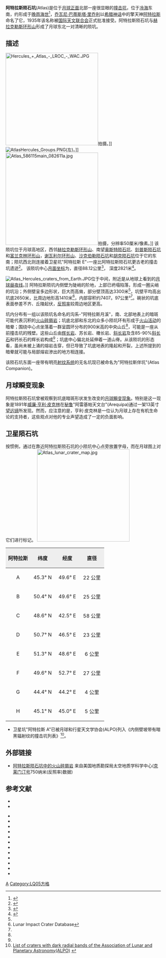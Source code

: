 {{Infobox Lunar crater
|image=Lunar_crater_Atlas_-_Clementine_-_USGS.jpg|260px
|caption=[[克莱门汀号|克莱门汀号]]飞船拍摄的图像
|latitude=46.74|
 N_or_S=N|
 longitude=44.38|
 E_or_W=E|
 diameter=88.12公里|
 depth=2.82公里|
 colong=316|
 eponym=[[阿特拉斯|阿特拉斯]]}}

'''阿特拉斯陨石坑'''(Atlas)是位于[[月球正面|月球正面]]北部一座很显眼的[[撞击坑|撞击坑]]，位于[[冷海|冷海]]东南，约形成于[[晚雨海世|晚雨海世]]<ref name="wiki">{{Cite web |url=http://the-moon.wikispaces.com/Atlas |title=Description Crater online The Moon-Wiki |access-date=2016-06-01 |archive-date=2009-08-16 |archive-url=https://web.archive.org/web/20090816171547/http://the-moon.wikispaces.com/Atlas |dead-url=no }}</ref>，[[乔瓦尼·巴蒂斯塔·里乔利|乔瓦尼·巴蒂斯塔·里乔利]]以[[希腊神话|希腊神话]]中的擎天神[[阿特拉斯|阿特拉斯]]命名了它，1935年该名称被[[国际天文联合会|国际天文联合会]]正式批准接受。阿特拉斯陨石坑与[[赫拉克勒斯环形山|赫拉克勒斯环形山]]形成了月球东北一对清晰的陨坑。

==描述==
[[Image:Hercules_+_Atlas_-_LROC_-_WAC.JPG|300px]]拍摄。]]
[[Image:AtlasHercules_Groups.PNG|thumb]](左)。]]
[[Image:Atlas_586115main_082611a.jpg|300px]]拍摄，分辨率50厘米/像素。]]
该陨坑位于月球高地区，西邻[[赫拉克勒斯环形山|赫拉克勒斯环形山]]、南望[[奥斯特陨石坑|奥斯特陨石坑]]、[[刻普斯陨石坑|刻普斯陨石坑]]和[[富兰克林环形山|富兰克林环形山]]，[[谢瓦利尔环形山|谢瓦利尔环形山]]、[[沙克伯勒陨石坑|沙克伯勒陨石坑]]和[[胡克陨石坑|胡克陨石坑]]位于它的东南；陨坑西北则连接着卫星坑"阿特拉斯 E"-一座比阿特拉斯陨石坑更古老的撞击坑遗迹<ref>{{Cite web |url=http://planetarynames.wr.usgs.gov/images/Lunar/lac_27_wac.pdf |title=Crater Atlas on LAC-27 map |accessdate=2016-06-01 |archive-date=2016-03-05 |archive-url=https://web.archive.org/web/20160305140350/http://planetarynames.wr.usgs.gov/images/Lunar/lac_27_wac.pdf |dead-url=no }}</ref>。
该陨坑中心[[月面坐标|月面坐标]]为{{Coord|46.74|N|44.38|E|globe:Moon|nogoogle=1|noosm=1}}，直径88.12公里<ref name="IAU">{{Cite web |url=http://planetarynames.wr.usgs.gov/Feature/458 |title=Directory of the International Astronomical Union |access-date=2016-06-01 |archive-date=2019-12-03 |archive-url=https://web.archive.org/web/20191203203851/https://planetarynames.wr.usgs.gov/Feature/458 |dead-url=no }}</ref>，
深度2821米<ref>{{Cite web |url=http://fisherka.csolutionshosting.net/astronote/plan/craterdepth/html/CraterDepthFeatureNameWestfall.html |title=John E. Westfall’s Atlas of the Lunar Terminator, Cambridge Univ. Press (2000) |accessdate=2016-06-01 |archive-date=2014-12-18 |archive-url=https://archive.today/20141218234310/http://fisherka.csolutionshosting.net/astronote/plan/craterdepth/html/CraterDepthFeatureNameWestfall.html |dead-url=yes }}</ref>。

[[Image:Atlas_Hercules_craters_from_Earth.JPG|thumb]]位于中间，附近是从地球上看到的[[月球晝夜線|月球昼夜线]]。]]
阿特拉斯陨坑内侧壁为陡峭的阶地，上部已坍塌陷落，形成一圈尖峭的坑沿；外侧壁呈多边形状，巨大而高耸，部分壁顶高达3300米<ref name="wiki"/>，坑壁平均高出坑底2650米，比周边地形高1410米<ref name=LICD>Lunar Impact Crater Database</ref>，内部容积约7407。97公里³<ref name="LICD"/>。碗状的坑底表面参差不齐、丘陵起伏，[[反照率|反照率]]较周边地区更高。

坑内分布有一组以该陨坑名命名的沟系-"阿特拉斯月溪"，南、北部地表上的暗斑可能代表沉积的[[火山碎屑岩|火山碎屑岩]]；坑底北部和东北的众多小陨坑环有形成于[[火山活动|火山活动]]的暗晕；围绕中心点坐落着一群呈圆环分布的900米高的中央山丘<ref name="wiki"/>，可能是一座从前撞击坑的残壁。这些山丘由[[辉长岩|辉长岩]]、苏长岩、橄长岩、[[斜长岩|斜长岩]]及含85-90%[[斜长石|斜长石]]和钙长石的辉长岩构成<ref name="wiki"/>；坑底中心偏北处延伸着一道山脊。从该陨坑的形态看，虽尚未被上涌的熔岩击穿，但已导致了坑底地表的隆起和开裂，上述所提到的暗晕就可能与局部熔岩渗出的地方相连接。

该陨石坑东面一座带有明亮[[射纹系统|射纹系统]]的无名坑现已被命名为"阿特拉斯伴坑"(Atlas Companion)。{{clear}}

==月球瞬变现象==
阿特拉斯陨石坑曾被观察到坑底暗斑形状发生改变的[[月球瞬变现象|月球瞬变现象]]。特别是这一现象是1891年[[威廉·亨利·皮克林|威廉·亨利·皮克林]]在[[秘鲁|秘鲁]]"阿雷基帕天文台"(Arequipa)通过一架13英寸[[望远镜|望远镜]]所发现。然而，应注意的是，亨利·皮克林是一位认为月球上存在有机生命论的支持者，这些观点对他的专业声望造成了一定的负面影响。

==卫星陨石坑==
按惯例，通过在靠近阿特拉斯陨石坑的小陨坑中心点旁放置字母，而在月球图上对它们进行标记。
[[Image:Atlas_lunar_crater_map.jpg|300px]]

{| class="wikitable"
! width="25%" style="background: rgb(238, 238, 238);" |阿特拉斯 
! width="25%" style="background: rgb(238, 238, 238);" |纬度
! width="25%" style="background: rgb(238, 238, 238);" |经度
! width="25%" style="background: rgb(238, 238, 238);" |直径
|-
| align="center" |A
| align="center" |45.3° N
| align="center" |49.6° E
| align="center" |22 公里
|-
| align="center" |B
| align="center" |50.4° N
| align="center" |49.6° E
| align="center" |25 公里
|-
| align="center" |C
| align="center" |48.6° N
| align="center" |42.5° E
| align="center" |58 公里
|-
| align="center" |D
| align="center" |50.7° N
| align="center" |46.5° E
| align="center" |23 公里
|-
| align="center" |E
| align="center" |51.3° N
| align="center" |48.6° E
| align="center" |6 公里
|-
| align="center" |F
| align="center" |49.6° N
| align="center" |52.7° E
| align="center" |27 公里
|-
| align="center" |G
| align="center" |44.4° N
| align="center" |44.2° E
| align="center" |4 公里
|-
| align="center" |H
| align="center" |45.1° N
| align="center" |45.0° E
| align="center" |5 公里
|}

* 卫星坑"阿特拉斯 A"已被月球和行星天文学协会(ALPO)列入《内侧壁坡带有暗黑辐射纹的撞击坑列表》<ref>[http://www.zone-vx.com/alpo-bcp-longlist.pdf List of craters with dark radial bands of the Association of Lunar and Planetary Astronomy(ALPO)] {{webarchive|url=https://web.archive.org/web/20131203025135/http://www.zone-vx.com/alpo-bcp-longlist.pdf |date=2013-12-03 }}</ref>。{{clear}}

==外部链接==
* [http://astrogeology.usgs.gov/search/details?id=/Moon/Research/PyroclasticVolcanism/atlassmall.jpg 阿特拉斯陨石坑中的火山碎屑岩] {{Wayback|url=http://astrogeology.usgs.gov/search/details?id=%2FMoon%2FResearch%2FPyroclasticVolcanism%2Fatlassmall.jpg |date=20160420104935 }} 来自美国地质勘探局太空地质学科学中心([[克莱门汀号|克莱门汀号]]750纳米(反照率)数据)

== 参考文献 ==
{{Reflist}}
* {{cite web | last = Wood | first = Chuck | date = 2005-04-03 | url = http://www.lpod.org/?m=20060403 | title = Atlas Alone | publisher = Lunar Photo of the Day | accessdate = 2006-07-21 | archive-date = 2006-05-14 | archive-url = https://web.archive.org/web/20060514140439/http://www.lpod.org/?m=20060403 | dead-url = no }}
* {{cite web
 | date = 2006-02-03
 | url = http://sci.esa.int/science-e/www/object/index.cfm?fobjectid=39717
 | title = SMART-1 image of crater Atlas
 | publisher = ESA/SPACE X
 | accessdate = 2006-09-20
 | archive-date = 2012-02-08
 | archive-url = https://web.archive.org/web/20120208102612/http://sci.esa.int/science-e/www/object/index.cfm?fobjectid=39717
 | dead-url = no
 }}
{{refbegin}}
* {{cite book
  | last1 = Andersson
  | first1 = L. E.
  | last2 = Whitaker
  | first2 = E. A.
  | authorlink2 = Ewen Whitaker
  | date = 1982
  | title = [[NASA|NASA]] Catalogue of Lunar Nomenclature
  | publisher = NASA RP-1097
  | ref = harv
  }}
* {{cite web
  | last = Blue
  | first = Jennifer
  | date = July 25, 2007
  | title = Gazetteer of Planetary Nomenclature
  | publisher = [[United_States_Geological_Survey|USGS]]
  | url = http://planetarynames.wr.usgs.gov/
  | accessdate = 2007-08-05
  | ref = harv
  | archive-date = 2019-12-05
  | archive-url = https://web.archive.org/web/20191205162958/https://planetarynames.wr.usgs.gov/
  | dead-url = no
  }}
* {{cite book
  | last1 = Bussey
  | first1 = B.
  | authorlink1 = Ben Bussey
  | last2 = Spudis
  | first2 = P.
  | authorlink2 = Paul Spudis
  | date = 2004
  | title = The Clementine Atlas of the Moon
  | publisher = Cambridge University Press
  | location = New York
  | isbn = 978-0-521-81528-4
  | ref = harv
  }}
* {{cite book
  | last1 = Cocks
  | first1 = Elijah E.
  | last2 = Cocks
  | first2 = Josiah C.
  | date = 1995
  | title = Who's Who on the Moon: A Biographical Dictionary of Lunar Nomenclature
  | url = https://archive.org/details/isbn_9780936389271
  | publisher = Tudor Publishers
  | isbn = 978-0-936389-27-1
  | ref = harv
  }}
* {{cite web
  | last = McDowell
  | first = Jonathan
  | date = July 15, 2007
  | url = http://host.planet4589.org/astro/lunar/
  | title = Lunar Nomenclature
  | publisher = Jonathan's Space Report
  | accessdate = 2007-10-24
  | ref = harv
  | archive-date = 2019-06-21
  | archive-url = https://web.archive.org/web/20190621012337/http://host.planet4589.org/astro/lunar/
  | dead-url = no
  }}
* {{cite journal| last1 = Menzel| first1 = D. H.| last2 = Minnaert| first2 = M.| last3 = Levin| first3 = B.| last4 = Dollfus| first4 = A.| last5 = Bell| first5 = B.| title = Report on Lunar Nomenclature by the Working Group of Commission 17 of the IAU| doi = 10.1007/BF00171763| journal = Space Science Reviews| volume = 12| issue = 2| pages = 136–186| date = 1971| bibcode = 1971SSRv...12..136M| ref = harv}}
* {{cite book
  | first = Patrick
  | last = Moore
  | authorlink = Patrick Moore
  | date = 2001
  | title = On the Moon
  | url = https://archive.org/details/patrickmooreonmo00patr
  | publisher = Sterling Publishing Co.
  | isbn = 978-0-304-35469-6
  | ref = harv
  }}
* {{cite book
  | first = Fred W.
  | last = Price
  | date = 1988
  | title = The Moon Observer's Handbook
  | publisher = Cambridge University Press
  | isbn = 978-0-521-33500-3
  | ref = harv
  }}
* {{cite book
  | last = Rükl
  | first = Antonín
  | authorlink = Antonín Rükl
  | date = 1990
  | title = Atlas of the Moon
  | publisher = Kalmbach Books
  | isbn = 978-0-913135-17-4
  | ref = harv
  }}
* {{cite book
  | last = Webb
  | first = Rev. T. W.
  | authorlink = Thomas William Webb
  | date = 1962
  | title = Celestial Objects for Common Telescopes
  | url = https://archive.org/details/celestialobjects00webb
  | edition = 6th revised
  | publisher = Dover
  | isbn = 978-0-486-20917-3
  | ref = harv
  }}
* {{cite book
  | first = Ewen A.
  | last = Whitaker
  | authorlink = Ewen Whitaker
  | date = 1999
  | title = Mapping and Naming the Moon
  | publisher = Cambridge University Press
  | isbn = 978-0-521-62248-6
  | ref = harv
  }}
* {{cite book
  | first = Peter T.
  | last = Wlasuk
  | date = 2000
  | title = Observing the Moon
  | publisher = Springer
  | isbn = 978-1-85233-193-1
  | ref = harv
 }}

[[Category:月球環形山|A]]
[[Category:LQ05方格|Category:LQ05方格]]
{{月球环形山 (A-B)}}